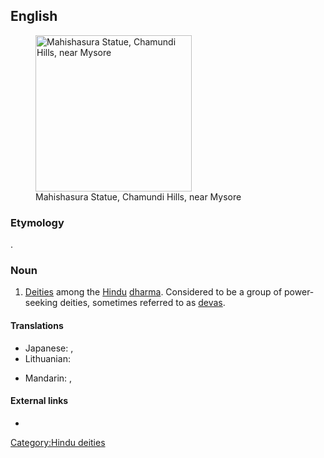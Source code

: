 ==English==
[[Image:Mahishaasura.jpg|thumb|250px| Mahishasura Statue, Chamundi Hills, near Mysore]]

===Etymology===
{{etyl|sa}} {{term|sc=Deva|असुर|tr=ásura|lang=sa}}.

===Noun===
{{en-noun}}

# {{Hinduism}} [[deity|Deities]] among the [[Hindu]] [[dharma]]. Considered to be a group of power-seeking deities, sometimes referred to as [[deva]]s.

====Translations====
{{trans-top|Asura}}
* Japanese: {{t|ja|阿修羅|tr=あしゅら, ashura|sc=Jpan}},  {{t|ja|アスラ|tr=asura|sc=Jpan}}
* Lithuanian: {{t|lt|Asura|f}}
{{trans-mid}}
* Mandarin: {{t|zh|阿修羅|sc=Hani}},  {{t|zh|阿修罗|tr=āxiūluo|sc=Hani}}
{{trans-bottom}}

====External links====
* {{pedialite}}

[[Category:Hindu deities]]